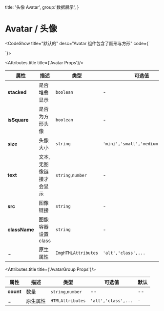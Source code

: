 

  title: '头像 Avatar',
  group:'数据展示',
}


# Avatar / 头像


<CodeShow title="默认的" desc="Avatar 组件包含了圆形与方形" code={`<template>
 <div>
    <fect-avatar text="h"/>
    <br/>
    <fect-avatar text="xeryYue" size="mini"/>
    <fect-avatar text="xeryYue" size="mini"/>
 </div>
</template>
 
<script>
   
 
}
 
</script>
`}>
<div>
    <fect-avatar text="h"/>
</div>

<fect-spacer y={.6}/>

<div>
    <fect-avatar text="xeryYue" size="mini"/>
    <fect-avatar text="xeryYue" size="mini"/>
</div>
</CodeShow>




<Attributes>



<Attributes.title title={'Avatar Props'}/>

| 属性          | 描述                    | 类型                | 可选值                            | 默认     |
| ------------- | ----------------------- | ------------------- | --------------------------------- | -------- |
| **stacked**   | 是否堆叠显示            | `boolean`           | -                                 | `false`  |
| **isSquare**  | 是否为方形头像          | `boolean`           | -                                 | `false`  |
| **size**      | 头像大小                | `string`            | `'mini','small','medium','large'` | `medium` |
| **text**      | 文本,无图像链接才会显示 | `string`,`number`   | -                                 | `-`      |
| **src**       | 图像链接                | `string`            | -                                 | `-`      |
| **className** | 图像容器设置 class      | `string`            | -                                 | `-`      |
| ...           | 原生属性                | `ImgHTMLAttributes` | `'alt','class',...`               | `-`      |



<Attributes.title title={'AvatarGroup Props'}/>

| 属性      | 描述     | 类型              | 可选值              | 默认 |
| --------- | -------- | ----------------- | ------------------- | ---- |
| **count** | 数量     | `string`,`number` | --                  | --   |
| ...       | 原生属性 | `HTMLAttributes`  | `'alt','class',...` | `-`  |

</Attributes>
